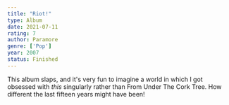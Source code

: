 ```yaml
---
title: "Riot!"
type: Album
date: 2021-07-11
rating: 7
author: Paramore
genre: ['Pop']
year: 2007
status: Finished
---
```


This album slaps, and it's very fun to imagine a world in which I got obsessed with _this_ singularly rather than From Under The Cork Tree. How different the last fifteen years might have been!
